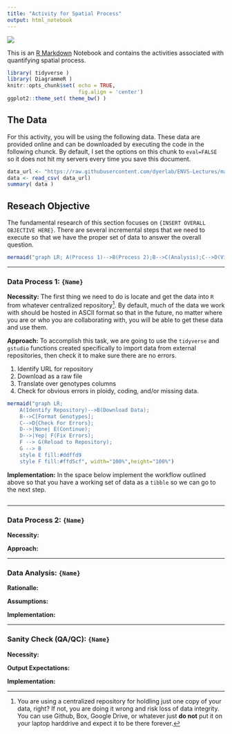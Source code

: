 ```yaml
---
title: "Activity for Spatial Process"
output: html_notebook
---
```

![](https://live.staticflickr.com/65535/51022898286_99e0c6cd11_h_d.jpg)


This is an [R Markdown](http://rmarkdown.rstudio.com) Notebook and contains the activities associated with quantifying spatial process.

```r
library( tidyverse )
library( DiagrammeR )
knitr::opts_chunk$set( echo = TRUE,
                       fig.align = 'center')
ggplot2::theme_set( theme_bw() )
```


## The Data

For this activity, you will be using the following data.  These data are provided online and can be downloaded by executing the code in the following chunck. By default, I set the options on this chunk to `eval=FALSE` so it does not hit my servers every time you save this document.

```r
data_url <- "https://raw.githubusercontent.com/dyerlab/ENVS-Lectures/master/data/Araptus_Disperal_Bias.csv"
data <- read_csv( data_url)
summary( data )
```



## Reseach Objective

The fundamental research of this section focuses on `{INSERT OVERALL OBJECTIVE HERE}`.  There are several incremental steps that we need to execute so that we have the proper set of data to answer the overall question.

```r
mermaid("graph LR; A(Process 1)-->B(Process 2);B-->C(Analysis);C-->D(Visualization);D-->E(QA/QC);", width="100%",height="100%")
```


---

### Data Process 1: `{Name}`

**Necessity:**  The first thing we need to do is locate and get the data into `R` from whatever centralized repository^[You are using a centralized repository for holdling just one copy of your data, right?  If not, you are doing it wrong and risk loss of data integrity.  You can use Github, Box, Google Drive, or whatever just **do not** put it on your laptop harddrive and expect it to be there forever.].  By default, much of the data we work with should be hosted in ASCII format so that in the future, no matter where you are or who you are collaborating with, you will be able to get these data and use them.

**Approach:**  To accomplish this task, we are going to use the `tidyverse` and `gstudio` functions created specifically to import data from external repositories, then check it to make sure there are no errors.

1. Identify URL for repository    
2. Download as a raw file  
3. Translate over genotypes columns  
4. Check for obvious errors in ploidy, coding, and/or missing data.  

```r
mermaid("graph LR;
    A(Identify Repository)-->B(Download Data);
    B-->C[Format Genotypes];
    C-->D{Check For Errors};
    D-->|None| E(Continue);
    D-->|Yep| F(Fix Errors);
    F --> G(Reload to Repository);
    G --> B
    style E fill:#ddffd9
    style F fill:#ffd5cf", width="100%",height="100%")
```


**Implementation:** In the space below implement the workflow outlined above so that you have a working set of data as a `tibble` so we can go to the next step.

```r

```


---

### Data Process 2: `{Name}`

**Necessity:**  

**Approach:**  


---

### Data Analysis: `{Name}`

**Rationalle:**  

**Assumptions:**

**Implementation:**




---

### Sanity Check (QA/QC): `{Name}`

**Necessity:**  

**Output Expectations:**  

**Implementation:** 




























